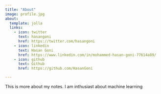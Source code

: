 ```yaml
---
title: "About"
image: profile.jpg
about:
  template: jolla
  links:
    - icon: twitter
      text: hasangoni
      href: https://twitter.com/hasangoni
    - icon: linkedin
      text: Hasan Goni 
      href: https://www.linkedin.com/in/mohammed-hasan-goni-77614a89/
    - icon: github
      text: Github
      href: https://github.com/HasanGoni

---
```


This is more about my notes. I am inthusiast about machine learning

